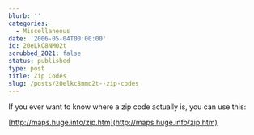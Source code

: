 ```yaml
---
blurb: ''
categories:
  - Miscellaneous
date: '2006-05-04T00:00:00'
id: 20eLkC8NMO2t
scrubbed_2021: false
status: published
type: post
title: Zip Codes
slug: /posts/20elkc8nmo2t--zip-codes
---
```


If you ever want to know where a zip code actually is, you can use
this:

[http://maps.huge.info/zip.htm](http://maps.huge.info/zip.htm)
